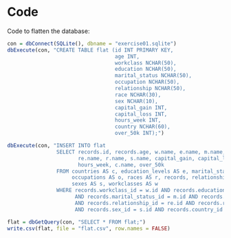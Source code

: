 # Code

Code to flatten the database: 

```r
con = dbConnect(SQLite(), dbname = "exercise01.sqlite")
dbExecute(con, "CREATE TABLE flat (id INT PRIMARY KEY,
                                   age INT,
                                   workclass NCHAR(50),
                                   education NCHAR(50),
                                   marital_status NCHAR(50), 
                                   occupation NCHAR(50), 
                                   relationship NCHAR(50), 
                                   race NCHAR(30), 
                                   sex NCHAR(10), 
                                   capital_gain INT, 
                                   capital_loss INT,
                                   hours_week INT,
                                   country NCHAR(60), 
                                   over_50k INT);")

dbExecute(con, "INSERT INTO flat
                SELECT records.id, records.age, w.name, e.name, m.name, o.name, 
                       re.name, r.name, s.name, capital_gain, capital_loss,
                       hours_week, c.name, over_50k
                FROM countries AS c, education_levels AS e, marital_statuses AS m, 
                     occupations AS o, races AS r, records, relationships AS re, 
                     sexes AS s, workclasses AS w
                WHERE records.workclass_id = w.id AND records.education_level_id = e.id
                      AND records.marital_status_id = m.id AND records.occupation_id = o.id
                      AND records.relationship_id = re.id AND records.race_id = r.id 
                      AND records.sex_id = s.id AND records.country_id = c.id;")

flat = dbGetQuery(con, "SELECT * FROM flat;")
write.csv(flat, file = "flat.csv", row.names = FALSE)
```